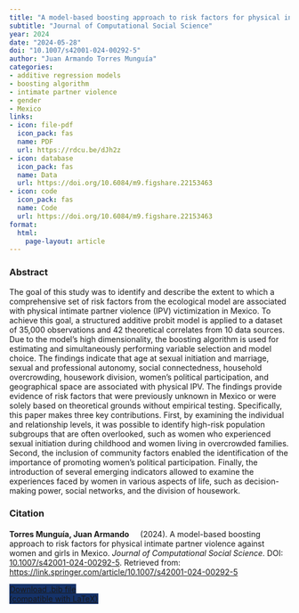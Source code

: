 ```yaml
---
title: "A model-based boosting approach to risk factors for physical intimate partner violence against women and girls in Mexico"
subtitle: "Journal of Computational Social Science" 
year: 2024
date: "2024-05-28"
doi: "10.1007/s42001-024-00292-5"
author: "Juan Armando Torres Munguía"
categories:
- additive regression models
- boosting algorithm
- intimate partner violence
- gender
- Mexico
links:
- icon: file-pdf
  icon_pack: fas
  name: PDF
  url: https://rdcu.be/dJh2z 
- icon: database
  icon_pack: fas
  name: Data
  url: https://doi.org/10.6084/m9.figshare.22153463
- icon: code
  icon_pack: fas
  name: Code
  url: https://doi.org/10.6084/m9.figshare.22153463
format: 
  html: 
    page-layout: article
---
```


### Abstract 
The goal of this study was to identify and describe the extent to which a comprehensive set of risk factors from the ecological model are associated with physical intimate partner violence (IPV) victimization in Mexico. To achieve this goal, a structured additive probit model is applied to a dataset of 35,000 observations and 42 theoretical correlates from 10 data sources. Due to the model's high dimensionality, the boosting algorithm is used for estimating and simultaneously performing variable selection and model choice. The findings indicate that age at sexual initiation and marriage, sexual and professional autonomy, social connectedness, household overcrowding, housework division, women's political participation, and geographical space are associated with physical IPV. The findings provide evidence of risk factors that were previously unknown in Mexico or were solely based on theoretical grounds without empirical testing. Specifically, this paper makes three key contributions. First, by examining the individual and relationship levels, it was possible to identify high-risk population subgroups that are often overlooked, such as women who experienced sexual initiation during childhood and women living in overcrowded families. Second, the inclusion of community factors enabled the identification of the importance of promoting women's political participation. Finally, the introduction of several emerging indicators allowed to examine the experiences faced by women in various aspects of life, such as decision-making power, social networks, and the division of housework. 

### Citation
<p><b>Torres Munguía, Juan Armando<a href="https://orcid.org/0000-0003-3432-6941" target="_blank"><img src="https://info.orcid.org/wp-content/uploads/2019/11/orcid_16x16.png" height="16" width="16" ></a></b> (2024). A model-based boosting approach to risk factors for physical intimate partner violence against women and girls in Mexico. <i>Journal of Computational Social Science</i>. DOI: <a href="https://link.springer.com/article/10.1007/s42001-024-00292-5" target="_blank">10.1007/s42001-024-00292-5</a>. Retrieved from: <a href="https://link.springer.com/article/10.1007/s42001-024-00292-5" target="_blank">https://link.springer.com/article/10.1007/s42001-024-00292-5</a></p></p>

```{=html}

  <div class="container text-center mt-4" >
  <a href="cite.bib" class="btn custom-btn mt-1" style="border:1px solid #153268; background-color: #153268; margin-top: 5px;" download>
    <i class="fas fa-cloud-arrow-down"></i> Download .bib file <br> (compatible with LaTeX)
  </a>

```
